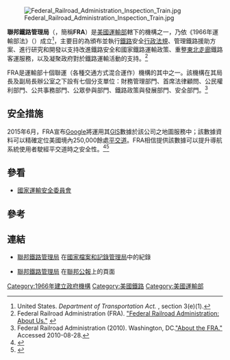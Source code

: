 {{noteTA
|T=zh-tw:聯邦鐵路總署;zh-hk:聯邦鐵路管理局;zh-cn:联邦铁路署;
|1=zh-tw:聯邦鐵路總署;zh-hk:聯邦鐵路管理局;zh-cn:联邦铁路署;
}}
{{Infobox Government agency
|agency_name   = 聯邦鐵路總署
|nativename    = Federal Railroad Administration
|nativename_a  = 
|nativename_r  = 
|logo          = Seal of the United States Department of Transportation.svg
|logo_width    = 200 px
|logo_caption  = 美國運輸部標誌 
|seal          = 
|seal_width    = 
|seal_caption  = 
|picture       = 
|picture_width = 
|picture_caption = 
|formed        = {{Start date and age|1967|04|01|y=df}}
|preceding1    = 
|preceding2    = 
|dissolved     = 
|superseding   = 
|jurisdiction  = {{USA}}
|headquarters  = [[華盛頓哥倫比亞特區|華盛頓哥倫比亞特區]]
|coordinates   = 
|employees     =  
|budget        = 
|chief1_name     =  
|chief1_position = 
|chief2_name     = 
|chief2_position = 
|agency_type   =
|parent_agency = [[美國運輸部|美國運輸部]]
|child1_agency = 
|child2_agency = 
|keydocument1=
|website       = http://www.fra.dot.gov/ 
|footnotes     = 
}}
[[File:Federal_Railroad_Administration_Inspection_Train.jpg|thumb]]

'''聯邦鐵路管理局'''（{{lang-en|Federal Railroad Administration}}，簡稱'''FRA'''）是[[美國運輸部|美國運輸部]]轄下的機構之一，乃依《1966年運輸部法》（{{lang-en|Department of Transportation Act of 1966}}）成立<ref>United States. ''Department of Transportation Act.'' {{usc|49|103}}, section 3(e)(1).</ref>，主要目的為頒布並執行[[鐵路運輸|鐵路]]安全[[行政法規|行政法規]]、管理鐵路援助方案、進行研究和開發以支持改進鐵路安全和國家鐵路運輸政策、重整[[東北走廊|東北走廊]]鐵路客運服務，以及凝聚政府對於鐵路運輸活動的支持。<ref>Federal Railroad Administration (FRA). [http://www.fra.dot.gov/us/content/2 "Federal Railroad Administration: About Us."] {{webarchive|url=https://web.archive.org/web/20080519000832/http://www.fra.dot.gov/us/content/2 |date=2008-05-19 }}</ref>

FRA是運輸部十個聯運（各種交通方式混合運作）機構的其中之一。該機構在其局長及副局長辦公室之下設有七個分支單位：財務管理部門、首席法律顧問、公民權利部門、公共事務部門、公眾參與部門、鐵路政策與發展部門、安全部門。<ref>Federal Railroad Administration (2010). Washington, DC.[http://www.fra.dot.gov/Pages/2.shtml "About the FRA."] {{webarchive|url=https://web.archive.org/web/20100914000636/http://www.fra.dot.gov/Pages/2.shtml |date=2010-09-14 }} Accessed 2010-08-28.</ref>

== 安全措施 ==
2015年6月，FRA宣布[[Google|Google]]將運用其[[GIS|GIS]]數據於該公司之地圖服務中；該數據資料可以精確定位美國境內250,000餘處[[平交道|平交道]]。FRA相信提供該數據可以提升導航系統使用者駛經平交道時之安全性。<ref>{{citeweb|url=https://www.transportation.gov/fastlane/fra-google-team-to-incorporate-rail-data-in-maps|title=Google, FRA team up for safety; will add rail crossing data to maps|date=June 29, 2015|accessdate=April 27, 2016|archive-date=2017-02-19|archive-url=https://web.archive.org/web/20170219162641/https://www.transportation.gov/fastlane/fra-google-team-to-incorporate-rail-data-in-maps|dead-url=no}}</ref><ref>{{citenews|url=https://www.nytimes.com/2015/06/29/technology/agency-taps-mapping-technology-to-curb-rail-crossing-accidents.html?_r=0|title=Agency Taps Mapping Technology to Curb Rail Crossing Accidents|first=Jad|last=Mouawad|date=June 29, 2015|newspaper=New York Times|accessdate=April 27, 2016|archive-date=2017-01-28|archive-url=https://web.archive.org/web/20170128225836/https://www.nytimes.com/2015/06/29/technology/agency-taps-mapping-technology-to-curb-rail-crossing-accidents.html?_r=0|dead-url=no}}</ref>

==參看==
* [[國家運輸安全委員會|國家運輸安全委員會]]

==參考==
{{Reflist}}

==連結==
* [https://catalog.archives.gov/id/697 聯邦鐵路管理局] {{Wayback|url=https://catalog.archives.gov/id/697 |date=20170116180601 }}在[[國家檔案和記錄管理局|國家檔案和記錄管理局]]中的紀錄

* [https://www.federalregister.gov/agencies/federal-railroad-administration 聯邦鐵路管理局] {{Wayback|url=https://www.federalregister.gov/agencies/federal-railroad-administration |date=20170325081538 }}在[[聯邦公報|聯邦公報]]上的頁面


[[Category:1966年建立政府機構|Category:1966年建立政府機構]]
[[Category:美國鐵路|Category:美國鐵路]]
[[Category:美國運輸部|Category:美國運輸部]]